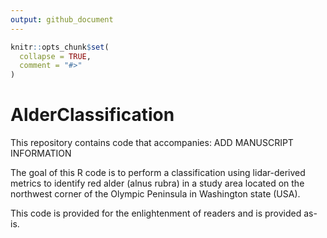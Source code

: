 ```yaml
---
output: github_document
---
```


<!-- README.md is generated from README.Rmd. Please edit that file -->

```r
knitr::opts_chunk$set(
  collapse = TRUE,
  comment = "#>"
)
```

# AlderClassification

<!-- badges: start -->
<!-- badges: end -->

This repository contains code that accompanies:
ADD MANUSCRIPT INFORMATION

The goal of this R code is to perform a classification using lidar-derived metrics to identify red alder (alnus rubra) in a study area
located on the northwest corner of the Olympic Peninsula in Washington state (USA).

This code is provided for the enlightenment of readers and is provided as-is.